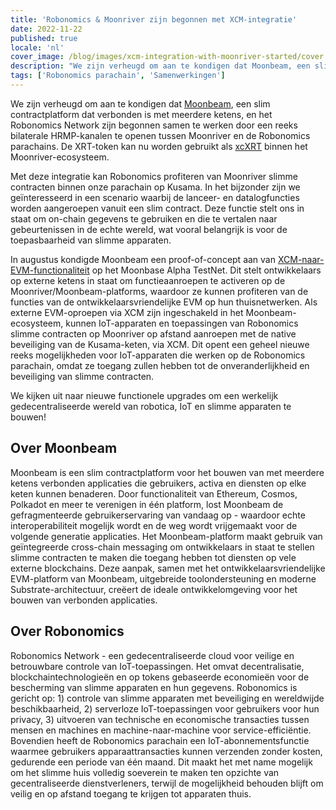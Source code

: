 ```yaml
---
title: 'Robonomics & Moonriver zijn begonnen met XCM-integratie'
date: 2022-11-22
published: true
locale: 'nl'
cover_image: /blog/images/xcm-integration-with-moonriver-started/cover.jpg
description: "We zijn verheugd om aan te kondigen dat Moonbeam, een slim contractplatform dat verbonden is met meerdere ketens, en het Robonomics Network zijn begonnen samen te werken door een reeks bilaterale HRMP-kanalen te openen tussen Moonriver en de Robonomics parachains."
tags: ['Robonomics parachain', 'Samenwerkingen']
---
```


We zijn verheugd om aan te kondigen dat [Moonbeam](http://moonbeam.network/), een slim contractplatform dat verbonden is met meerdere ketens, en het Robonomics Network zijn begonnen samen te werken door een reeks bilaterale HRMP-kanalen te openen tussen Moonriver en de Robonomics parachains. De XRT-token kan nu worden gebruikt als [xcXRT](https://moonbeam.network/announcements/moonriver-adds-cross-chain-capabilities-and-xcksm/) binnen het Moonriver-ecosysteem.

Met deze integratie kan Robonomics profiteren van Moonriver slimme contracten binnen onze parachain op Kusama. In het bijzonder zijn we geïnteresseerd in een scenario waarbij de lanceer- en datalogfuncties worden aangeroepen vanuit een slim contract. Deze functie stelt ons in staat om on-chain gegevens te gebruiken en die te vertalen naar gebeurtenissen in de echte wereld, wat vooral belangrijk is voor de toepasbaarheid van slimme apparaten.

In augustus kondigde Moonbeam een proof-of-concept aan van [XCM-naar-EVM-functionaliteit](https://moonbeam.network/announcements/xcm-to-evm-functionality-moonbase-alpha/) op het Moonbase Alpha TestNet. Dit stelt ontwikkelaars op externe ketens in staat om functieaanroepen te activeren op de Moonriver/Moonbeam-platforms, waardoor ze kunnen profiteren van de functies van de ontwikkelaarsvriendelijke EVM op hun thuisnetwerken. Als externe EVM-oproepen via XCM zijn ingeschakeld in het Moonbeam-ecosysteem, kunnen IoT-apparaten en toepassingen van Robonomics slimme contracten op Moonriver op afstand aanroepen met de native beveiliging van de Kusama-keten, via XCM. Dit opent een geheel nieuwe reeks mogelijkheden voor IoT-apparaten die werken op de Robonomics parachain, omdat ze toegang zullen hebben tot de onveranderlijkheid en beveiliging van slimme contracten.

We kijken uit naar nieuwe functionele upgrades om een werkelijk gedecentraliseerde wereld van robotica, IoT en slimme apparaten te bouwen!

## Over Moonbeam

Moonbeam is een slim contractplatform voor het bouwen van met meerdere ketens verbonden applicaties die gebruikers, activa en diensten op elke keten kunnen benaderen. Door functionaliteit van Ethereum, Cosmos, Polkadot en meer te verenigen in één platform, lost Moonbeam de gefragmenteerde gebruikerservaring van vandaag op - waardoor echte interoperabiliteit mogelijk wordt en de weg wordt vrijgemaakt voor de volgende generatie applicaties. Het Moonbeam-platform maakt gebruik van geïntegreerde cross-chain messaging om ontwikkelaars in staat te stellen slimme contracten te maken die toegang hebben tot diensten op vele externe blockchains. Deze aanpak, samen met het ontwikkelaarsvriendelijke EVM-platform van Moonbeam, uitgebreide toolondersteuning en moderne Substrate-architectuur, creëert de ideale ontwikkelomgeving voor het bouwen van verbonden applicaties.

## Over Robonomics

Robonomics Network - een gedecentraliseerde cloud voor veilige en betrouwbare controle van IoT-toepassingen. Het omvat decentralisatie, blockchaintechnologieën en op tokens gebaseerde economieën voor de bescherming van slimme apparaten en hun gegevens. Robonomics is gericht op: 1) controle van slimme apparaten met beveiliging en wereldwijde beschikbaarheid, 2) serverloze IoT-toepassingen voor gebruikers voor hun privacy, 3) uitvoeren van technische en economische transacties tussen mensen en machines en machine-naar-machine voor service-efficiëntie. Bovendien heeft de Robonomics parachain een IoT-abonnementsfunctie waarmee gebruikers apparaattransacties kunnen verzenden zonder kosten, gedurende een periode van één maand. Dit maakt het met name mogelijk om het slimme huis volledig soeverein te maken ten opzichte van gecentraliseerde dienstverleners, terwijl de mogelijkheid behouden blijft om veilig en op afstand toegang te krijgen tot apparaten thuis.